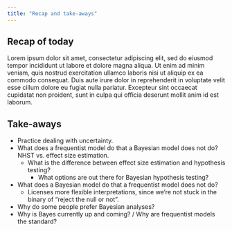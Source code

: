 ```yaml
---
title: "Recap and take-aways"
---
```


## Recap of today

Lorem ipsum dolor sit amet, consectetur adipiscing elit, sed do eiusmod tempor incididunt ut labore et dolore magna aliqua. Ut enim ad minim veniam, quis nostrud exercitation ullamco laboris nisi ut aliquip ex ea commodo consequat. Duis aute irure dolor in reprehenderit in voluptate velit esse cillum dolore eu fugiat nulla pariatur. Excepteur sint occaecat cupidatat non proident, sunt in culpa qui officia deserunt mollit anim id est laborum.


## Take-aways

- Practice dealing with uncertainty.
- What does a frequentist model do that a Bayesian model does not do? NHST vs. effect size estimation.
  - What is the difference between effect size estimation and hypothesis testing? 
    - What options are out there for Bayesian hypothesis testing? 
- What does a Bayesian model do that a frequentist model does not do?
  - Licenses more flexible interpretations, since we're not stuck in the binary of "reject the null or not".
- Why do some people prefer Bayesian analyses?
- Why is Bayes currently up and coming? / Why are frequentist models the standard?
